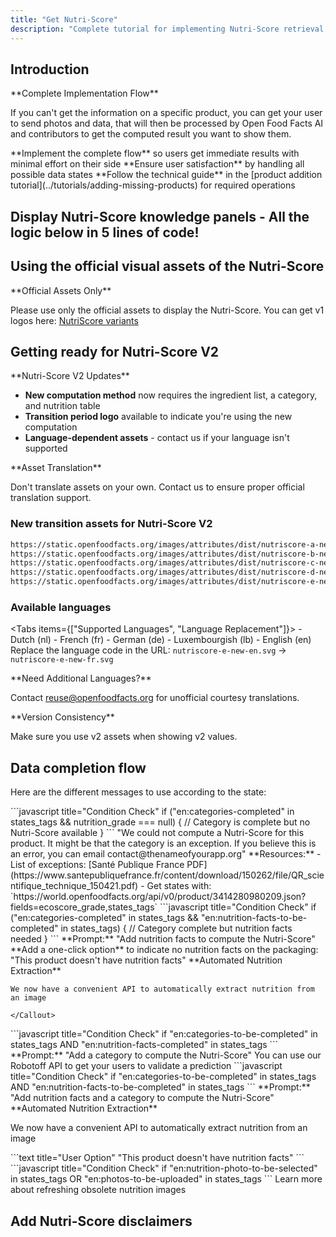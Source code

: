 ```yaml
---
title: "Get Nutri-Score"
description: "Complete tutorial for implementing Nutri-Score retrieval including v2 transition, data completion flows, and user experience best practices."
---
```



## Introduction

<Callout type="info">
**Complete Implementation Flow**

If you can't get the information on a specific product, you can get your user to send photos and data, that will then be processed by Open Food Facts AI and contributors to get the computed result you want to show them.

</Callout>

<Steps>
  <Step>
    **Implement the complete flow** so users get immediate results with minimal
    effort on their side
  </Step>
  <Step>**Ensure user satisfaction** by handling all possible data states</Step>
  <Step>
    **Follow the technical guide** in the [product addition
    tutorial](../tutorials/adding-missing-products) for required operations
  </Step>
</Steps>

## Display Nutri-Score knowledge panels - All the logic below in 5 lines of code!

<Cards>
  <Card
    title="Dart Package Integration"
    description="Knowledge Panels are already implemented in the Dart package"
    href="#"
  />
  <Card
    title="JSON API Implementation"
    description="Simple to implement from the JSON API"
    href="#"
  />
  <Card
    title="Future-Ready Knowledge"
    description="Consume present and future knowledge from Open Food Facts"
    href="#"
  />
</Cards>

## Using the official visual assets of the Nutri-Score

<Callout type="warn">
**Official Assets Only**

Please use only the official assets to display the Nutri-Score. You can get v1 logos here: [NutriScore variants](https://drive.google.com/drive/u/1/folders/1SL2hgqYHSLMhYjMze9nYXV9GOdGMBgc)

</Callout>

## Getting ready for Nutri-Score V2

<Callout type="info">
**Nutri-Score V2 Updates**

- **New computation method** now requires the ingredient list, a category, and nutrition table
- **Transition period logo** available to indicate you're using the new computation
- **Language-dependent assets** - contact us if your language isn't supported

</Callout>

<Callout type="warn">
**Asset Translation**

Don't translate assets on your own. Contact us to ensure proper official translation support.

</Callout>

### New transition assets for Nutri-Score V2

```bash title="Nutri-Score V2 Asset URLs"
https://static.openfoodfacts.org/images/attributes/dist/nutriscore-a-new-en.svg
https://static.openfoodfacts.org/images/attributes/dist/nutriscore-b-new-en.svg
https://static.openfoodfacts.org/images/attributes/dist/nutriscore-c-new-en.svg
https://static.openfoodfacts.org/images/attributes/dist/nutriscore-d-new-en.svg
https://static.openfoodfacts.org/images/attributes/dist/nutriscore-e-new-en.svg
```

### Available languages

<Tabs items={["Supported Languages", "Language Replacement"]}>
  <Tab value="Supported Languages">
    - Dutch (nl) - French (fr) - German (de) - Luxembourgish (lb) - English (en)
  </Tab>
  <Tab value="Language Replacement">
    Replace the language code in the URL: `nutriscore-e-new-en.svg` →
    `nutriscore-e-new-fr.svg`
  </Tab>
</Tabs>

<Callout>
**Need Additional Languages?**

Contact [reuse@openfoodfacts.org](mailto:reuse@openfoodfacts.org) for unofficial courtesy translations.

</Callout>

<Callout type="warn">
**Version Consistency**

Make sure you use v2 assets when showing v2 values.

</Callout>

## Data completion flow

Here are the different messages to use according to the state:

<Steps>
  <Step title="If category is present but no Nutri-Score">
    ```javascript title="Condition Check"
    if ("en:categories-completed" in states_tags && nutrition_grade === null) {
      // Category is complete but no Nutri-Score available
    }
    ```
    <Callout type="info">
      "We could not compute a Nutri-Score for this product. It might be that the category is an exception. If you believe this is an error, you can email contact@thenameofyourapp.org"
    </Callout>
    <Callout type="info">
      **Resources:**
      - List of exceptions: [Santé Publique France PDF](https://www.santepubliquefrance.fr/content/download/150262/file/QR_scientifique_technique_150421.pdf)
      - Get states with: `https://world.openfoodfacts.org/api/v0/product/3414280980209.json?fields=ecoscore_grade,states_tags`
    </Callout>
  </Step>
  <Step title="If category is present but no nutrition">
    ```javascript title="Condition Check"
    if ("en:categories-completed" in states_tags && "en:nutrition-facts-to-be-completed" in states_tags) {
      // Category complete but nutrition facts needed
    }
    ```
    <Callout type="info">
      **Prompt:** "Add nutrition facts to compute the Nutri-Score"
    </Callout>
    <Callout type="info">
      **Add a one-click option** to indicate no nutrition facts on the packaging: "This product doesn't have nutrition facts"
    </Callout>
    <Callout type="info">
      **Automated Nutrition Extraction**

    We now have a convenient API to automatically extract nutrition from an image

    </Callout>

  </Step>
<Step title="If nutrition is present but no category">
```javascript title="Condition Check"
if "en:categories-to-be-completed" in states_tags AND "en:nutrition-facts-completed" in states_tags
```
<Callout type="info">
  **Prompt:** "Add a category to compute the Nutri-Score"
</Callout>
</Step>
<Step title="Help the user add the category if it is missing">
<Card title="Robotoff API Integration" href="https://docs.google.com/document/d/1IoDy0toQrrqtWHvDYp2rEVw84Yq1J0x2pt-0RGTm7h0/edit">
You can use our Robotoff API to get your users to validate a prediction
</Card>
</Step>
<Step title="If no category and no nutrition">
```javascript title="Condition Check"
if "en:categories-to-be-completed" in states_tags AND "en:nutrition-facts-to-be-completed" in states_tags
```
<Callout type="info">
  **Prompt:** "Add nutrition facts and a category to compute the Nutri-Score"
</Callout>
<Callout type="info">
**Automated Nutrition Extraction**

We now have a convenient API to automatically extract nutrition from an image

</Callout>
</Step>
<Step title="Add a one-click option to indicate no nutrition facts on the packaging">
```text title="User Option"
"This product doesn't have nutrition facts"
```
</Step>
  <Step title="If the nutrition image is missing">
  ```javascript title="Condition Check"
  if "en:nutrition-photo-to-be-selected" in states_tags OR "en:photos-to-be-uploaded" in states_tags
  ```
  </Step>
  <Step title="If the nutrition image is obsolete using the image refresh API">
    <Card title="Image Refresh API" href="https://github.com/openfoodfacts/api-documentation/issues/15">
    Learn more about refreshing obsolete nutrition images
    </Card>
  </Step>
</Steps>

## Add Nutri-Score disclaimers
